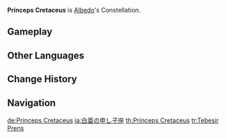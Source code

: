 {{Constellation Overview Infobox
|title     = Princeps Cretaceus
|character = Albedo
|meaning   = Chalk Prince
}}
'''Princeps Cretaceus''' is [[Albedo]]'s Constellation.

==Gameplay==
{{Constellation Table|Albedo}}

==Other Languages==
{{Other Languages
|en      = Princeps Cretaceus
|en_lang = la
|en_tl   = Chalk Prince
|zhs     = 白垩之子座
|zhs_rm  = Bái'è zhī Zǐ Zuò
|zht     = 白堊之子座
|zht_rm  = Bái'è zhī Zǐ Zuò
|zh_tl   = Child of Chalk Constellation
|ja      = 白亜の申し子座
|ja_rm   = Haku'a no Moushi-go Za
|ja_tl   = Granted Child of Chalk Constellation
|ja_note = A {{Lang|"granted child"|ja=申し子|ja_rm=moushi-go}} is a child who was born in response to a prayer.
|ko      = {{tt|백악|白堊}}의 아이 자리
|ko_rm   = Baek'ak-ui Ai Jari
|ko_tl   = Child of Chalk Constellation
|es      = Princeps Cretaceus
|fr      = Princeps Cretaceus
|ru      = Меловой Принцепс
|ru_tl   = Chalk Princeps
|ru_note = {{Lang|mini=1|ru=Принцепс|ru_rm=Printseps}} is a loanword and, by extension, just a {{w|Cyrillization}} of "Princeps". The Russian word for "prince" is {{Lang|mini=1|ru=принц|ru_rm=prints}}.
|th      = Princeps Cretaceus
|vi      = {{tt|Cung|宫}} Đứa Con Vôi Trắng
|vi_tl   = Child of White Lime Constellation
|de      = Princeps Cretaceus
|id      = Princeps Cretaceus
|pt      = Princeps Cretaceous
|pt_tl   = 
|tr      = Tebeşir Prens
|tr_tl   = 
|it      = Princeps Cretaceus
}}

==Change History==
{{Change History|1.2}}

==Navigation==
{{Constellation Navbox}}

[[de:Princeps Cretaceus]]
[[ja:白亜の申し子座]]
[[th:Princeps Cretaceus]]
[[tr:Tebeşir Prens]]